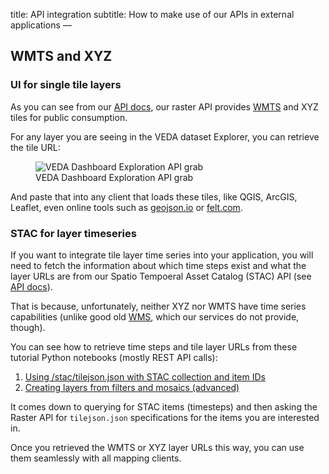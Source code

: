 title: API integration
subtitle: How to make use of our APIs in external applications
---

## WMTS and XYZ

### UI for single tile layers

As you can see from our [API docs](apis.qmd), our raster API provides [WMTS](https://www.ogc.org/standard/wmts/) and XYZ tiles for public consumption.

For any layer you are seeing in the VEDA dataset Explorer, you can retrieve the tile URL:

![VEDA Dashboard Exploration API grab](api-integration-wmts-xyz-from-exploration.png)

And paste that into any client that loads these tiles, like QGIS, ArcGIS, Leaflet, even online tools such as [geojson.io](https://geojson.io) or [felt.com](https://felt.com).

### STAC for layer timeseries

If you want to integrate tile layer time series into your application, you will need to fetch the information about
which time steps exist and what the layer URLs are from our Spatio Tempoeral Asset Catalog (STAC) API (see [API docs](apis.qmd)).

That is because, unfortunately, neither XYZ nor WMTS have time series capabilities (unlike good old [WMS](https://www.ogc.org/standard/wms/), which our services do not provide, though).

You can see how to retrieve time steps and tile layer URLs from these tutorial Python notebooks (mostly REST API calls):

1. [Using /stac/tilejson.json with STAC collection and item IDs](../notebooks/datasets/ocean-npp-timeseries-analysis.qmd#visualizing-the-raster-imagery)
2. [Creating layers from filters and mosaics (advanced)](../notebooks/quickstarts/hls-visualization.qmd)

It comes down to querying for STAC items (timesteps) and then asking the Raster API for `tilejson.json` specifications for the items you are interested in.

Once you retrieved the WMTS or XYZ layer URLs this way, you can use them seamlessly with all mapping clients.